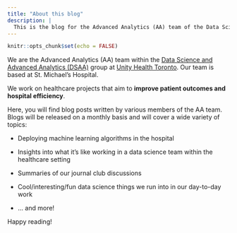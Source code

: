 ```yaml
---
title: "About this blog"
description: |
  This is the blog for the Advanced Analytics (AA) team of the Data Science and Advanced Analytics (DSAA) group at Unity Health Toronto
---
```


```r
knitr::opts_chunk$set(echo = FALSE)
```

We are the Advanced Analytics (AA) team within the [Data Science and Advanced Analytics (DSAA)](https://www.chartdatascience.ca/) group at [Unity Health Toronto](https://unityhealth.to/). Our team is based at St. Michael's Hospital. 

We work on healthcare projects that aim to **improve patient outcomes and hospital efficiency**. 

Here, you will find blog posts written by various members of the AA team. Blogs will be released on a monthly basis and will cover a wide variety of topics:

- Deploying machine learning algorithms in the hospital

- Insights into what it's like working in a data science team within the healthcare setting

- Summaries of our journal club discussions

- Cool/interesting/fun data science things we run into in our day-to-day work

- ... and more!

Happy reading!